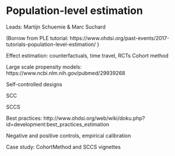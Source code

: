# Population-level estimation {#PopulationLevelEstimation}


Leads: Martijn Schuemie & Marc Suchard

(Borrow from PLE tutorial: https://www.ohdsi.org/past-events/2017-tutorials-population-level-estimation/ )

Effect estimation: counterfactuals, time travel, RCTs
Cohort method

Large scale propensity models: https://www.ncbi.nlm.nih.gov/pubmed/29939268 

Self-controlled designs

SCC

SCCS

Best practices: http://www.ohdsi.org/web/wiki/doku.php?id=development:best_practices_estimation 

Negative and positive controls, empirical calibration

Case study: CohortMethod and SCCS vignettes
